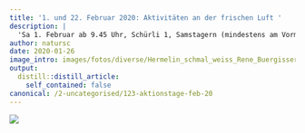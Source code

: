 ```yaml
---
title: '1. und 22. Februar 2020: Aktivitäten an der frischen Luft '
description: |
  'Sa 1. Februar ab 9.45 Uhr, Schürli 1, Samstagern (mindestens am Vormittag ist's trocken & mild angesagt; HECKENPFLEGE FINDET STATT) An der Gemeindegrenze von Richterswil und Wädenswil, dort wo der Miesbach die Ortsteile Samstagern und Schönenberg verbindet, wurde vor einigen Jahrzehnten ein Landwirtschaftsbetrieb ökologisch ausgerichtet.Bis heute handelt es sich um den besten Einstand für das Wild und viele andere Naturwerte am Miesbach. Ein Grund dafür, dass auch die Jagdgesellschaft Richterswil am 1. Februar aktiv dabei ist.  Damit die Hecken am Miesbach nicht verkahlen, fördern wir mit dem Auslichten die Artenvielfalt. Und mit dem Schnittgut legen wir die Grundlage für kommende Aufwertungen am Miesbach. Mehr dazu vor Ort... DOWNLOAD DETAILS AKTIONSTAG SCHÜRLI, SAMSTAGERN Sa 22. Februar ab 10 Uhr, Oberi Chaseren 4, Hirzel  (wunderbares Vorfrühlingswetter; HECKENGESTALTUNG FINDET STATT) Endlich können wir dort aktiv sein, wo das Projekt seinen Namen her hat: Unweit des Weilers Zimmerberg.Auf den Höhen mit den Linden werden regelmässig Hermeline und dann und wann auch Iltis und Mauswiesel gesehen.  In der Chaseren entsteht mit unserer Hilfe eine vielfältige, reich strukturierte Hecke, die u.a. unseren Zielarten Deckung bieten wird. DOWNLOAD DETAILS AKTIONSTAG OBERI CHASEREN, HIRZEL Um die Organisation des jeweils offerierten Zmittags zu vereinfachen, ist vorgängig eine Anmeldung erwünscht (vgl. Details Aktionstag). Wir freuen uns auf Ihr Mitwirken!'
author: natursc
date: 2020-01-26
image_intro: images/fotos/diverse/Hermelin_schmal_weiss_Rene_Buergisser_2-spieg.jpg
output:
  distill::distill_article:
    self_contained: false
canonical: /2-uncategorised/123-aktionstage-feb-20
---
```


![](images/fotos/diverse/Hermelin_schmal_weiss_Rene_Buergisser_2-spieg.jpg) <!--image_intro-->



<!--http://wieselundco.ch/2-uncategorised/123-aktionstage-feb-20-->
